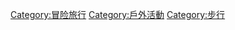 {{Commons cat|Hiking}}
{{Cat main|遠足}}

[[Category:冒险旅行|Category:冒险旅行]]
[[Category:戶外活動|Category:戶外活動]]
[[Category:步行|Category:步行]]
